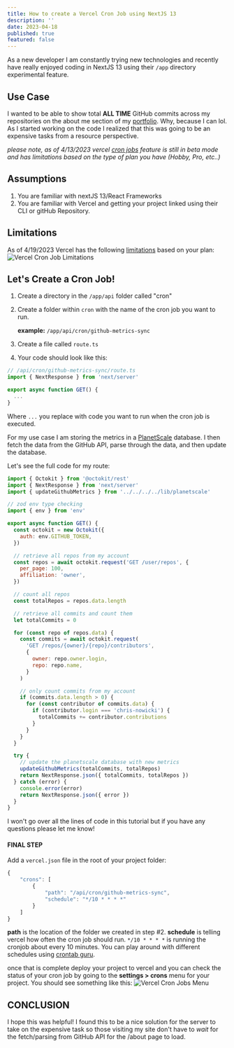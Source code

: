 ```yaml
---
title: How to create a Vercel Cron Job using NextJS 13
description: ''
date: 2023-04-18
published: true
featured: false
---
```


As a new developer I am constantly trying new technologies and recently have really enjoyed coding in NextJS 13 using their `/app` directory experimental feature.

## Use Case

I wanted to be able to show total **ALL TIME** GitHub commits across my repositories on the about me section of my [portfolio](https://www.chrisnowicki.io/about). Why, because I can lol. As I started working on the code I realized that this was going to be an expensive tasks from a resource perspective.

_please note, as of 4/13/2023 vercel [cron jobs](https://vercel.com/docs/cron-jobs) feature is still in beta mode and has limitations based on the type of plan you have (Hobby, Pro, etc..)_

## Assumptions

1. You are familiar with nextJS 13/React Frameworks
2. You are familiar with Vercel and getting your project linked using their CLI or gitHub Repository.

## Limitations

As of 4/19/2023 Vercel has the following [limitations](https://vercel.com/docs/cron-jobs#limits) based on your plan:
![Vercel Cron Job Limitations](https://dev-to-uploads.s3.amazonaws.com/uploads/articles/7ku95b90jg7fw7lbzafn.png)

## Let's Create a Cron Job!

1. Create a directory in the `/app/api` folder called "cron"
2. Create a folder within `cron` with the name of the cron job you want to run.

   **example:** `/app/api/cron/github-metrics-sync`

3. Create a file called `route.ts`
4. Your code should look like this:

```javascript
// /api/cron/github-metrics-sync/route.ts
import { NextResponse } from 'next/server'

export async function GET() {
  ...
}
```

Where `...` you replace with code you want to run when the cron job is executed.

For my use case I am storing the metrics in a [PlanetScale](https://www.planetscale.com) database. I then fetch the data from the GitHub API, parse through the data, and then update the database.

Let's see the full code for my route:

```javascript
import { Octokit } from '@octokit/rest'
import { NextResponse } from 'next/server'
import { updateGithubMetrics } from '../../../../lib/planetscale'

// zod env type checking
import { env } from 'env'

export async function GET() {
  const octokit = new Octokit({
    auth: env.GITHUB_TOKEN,
  })

  // retrieve all repos from my account
  const repos = await octokit.request('GET /user/repos', {
    per_page: 100,
    affiliation: 'owner',
  })

  // count all repos
  const totalRepos = repos.data.length

  // retrieve all commits and count them
  let totalCommits = 0

  for (const repo of repos.data) {
    const commits = await octokit.request(
      'GET /repos/{owner}/{repo}/contributors',
      {
        owner: repo.owner.login,
        repo: repo.name,
      }
    )

    // only count commits from my account
    if (commits.data.length > 0) {
      for (const contributor of commits.data) {
        if (contributor.login === 'chris-nowicki') {
          totalCommits += contributor.contributions
        }
      }
    }
  }

  try {
    // update the planetscale database with new metrics
    updateGithubMetrics(totalCommits, totalRepos)
    return NextResponse.json({ totalCommits, totalRepos })
  } catch (error) {
    console.error(error)
    return NextResponse.json({ error })
  }
}
```

I won't go over all the lines of code in this tutorial but if you have any questions please let me know!

#### FINAL STEP

Add a `vercel.json` file in the root of your project folder:

```javascript
{
    "crons": [
        {
            "path": "/api/cron/github-metrics-sync",
            "schedule": "*/10 * * * *"
        }
    ]
}
```

**path** is the location of the folder we created in step #2. **schedule** is telling vercel how often the cron job should run. `*/10 * * * *` is running the cronjob about every 10 minutes. You can play around with different schedules using [crontab guru](https://crontab.guru/#*/10_*_*_*_*).

once that is complete deploy your project to vercel and you can check the status of your cron job by going to the **settings > crons** menu for your project. You should see something like this:
![Vercel Cron Jobs Menu](https://dev-to-uploads.s3.amazonaws.com/uploads/articles/puindxr6qly7jqu0l2cb.png)

## CONCLUSION

I hope this was helpful! I found this to be a nice solution for the server to take on the expensive task so those visiting my site don't have to _wait_ for the fetch/parsing from GitHub API for the /about page to load.
